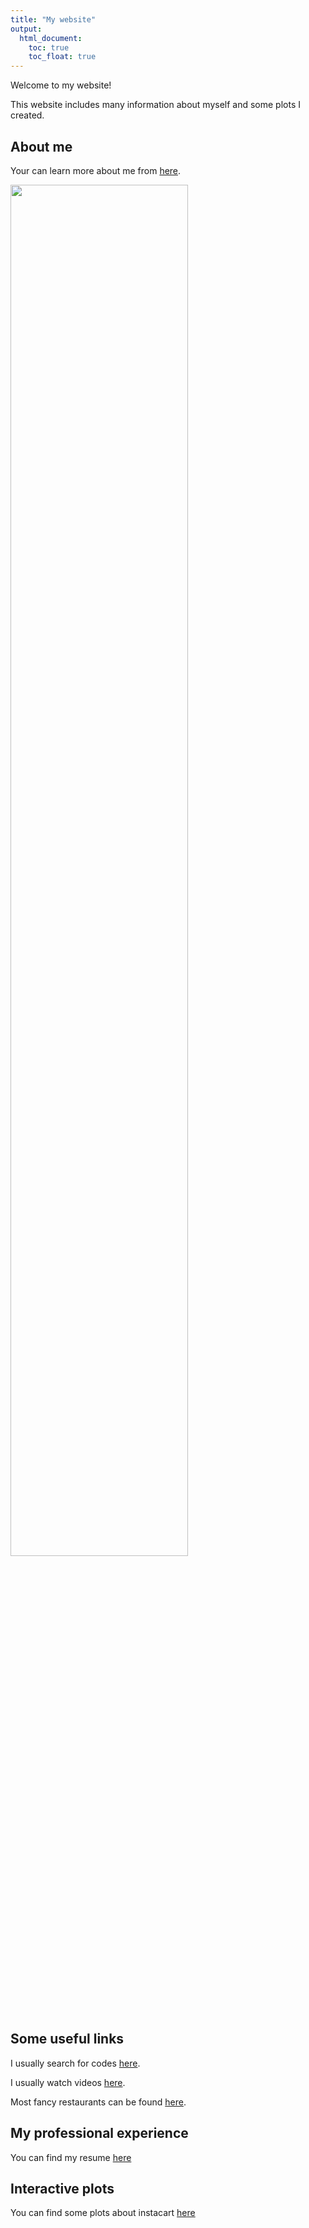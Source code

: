```yaml
---
title: "My website"
output: 
  html_document:
    toc: true
    toc_float: true
---
```

Welcome to my website!

This website includes many information about myself and some plots I created.

## About me

Your can learn more about me from [here](about.html).

<img src="images/minions.gif" style="width:75%">


## Some useful links

I usually search for codes [here](https://www.google.com).

I usually watch videos [here](https://www.youtube.com/).

Most fancy restaurants can be found [here](https://www.yelp.com/).

## My professional experience

You can find my resume [here](resume.html)

## Interactive plots

You can find some plots about instacart [here](dashboard.html)
